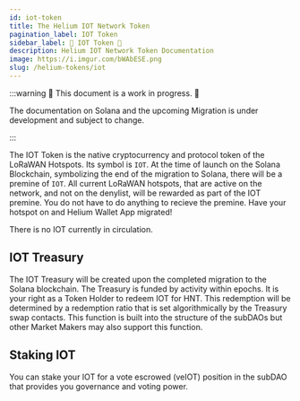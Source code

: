 ```yaml
---
id: iot-token
title: The Helium IOT Network Token
pagination_label: IOT Token
sidebar_label: 🚧 IOT Token 🚧
description: Helium IOT Network Token Documentation
image: https://i.imgur.com/bWAbESE.png
slug: /helium-tokens/iot
---
```



:::warning 🚧 This document is a work in progress. 🚧

The documentation on Solana and the upcoming Migration is under development and subject to change.

:::

The IOT Token is the native cryptocurrency and protocol token of the LoRaWAN Hotspots. Its
symbol is `IOT`. At the time of launch on the Solana Blockchain, symbolizing the end of the migration to Solana, there will be a premine of `IOT`. 
All current LoRaWAN hotspots, that are active on the network, and not on the denylist, will be rewarded as part of the IOT premine.
You do not have to do anything to recieve the premine. Have your hotspot on and Helium Wallet App migrated!

There is no IOT currently in circulation. 

## IOT Treasury

The IOT Treasury will be created upon the completed migration to the Solana blockchain. The Treasury is funded by activity within epochs. 
It is your right as a Token Holder to redeem IOT for HNT. This redemption will be determined by a redemption ratio that is set algorithmically by the Treasury swap contacts.
This function is built into the structure of the subDAOs but other Market Makers may also support this function.

## Staking IOT

You can stake your IOT for a vote escrowed (veIOT) position in the subDAO that provides you governance and voting power.
